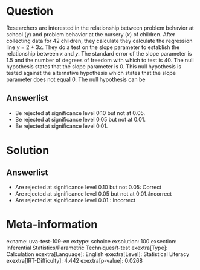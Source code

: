 Question
========

Researchers are interested in the relationship between problem behavior at school (*y*) and problem behavior at the nursery (*x*) of children. After collecting data for 42 children, they calculate they calculate the regression line *y* = 2 + 3*x*. They do a test on the slope parameter to establish the relationship between *x* and *y*. The standard error of the slope parameter is 1.5 and the number of degrees of freedom with which to test is 40. The null hypothesis states that the slope parameter is 0. This null hypothesis is tested against the alternative hypothesis which states that the slope parameter does not equal 0. The null hypothesis can be

Answerlist
----------

* Be rejected at significance level 0.10 but not at 0.05.
* Be rejected at significance level 0.05 but not at 0.01.
* Be rejected at significance level 0.01.

Solution
========

Answerlist
----------

* Are rejected at significance level 0.10 but not 0.05: Correct
* Are rejected at significance level 0.05 but not at 0.01.:Incorrect
* Are rejected at significance level 0.01.: Incorrect

Meta-information
================
exname: uva-test-109-en
extype: schoice
exsolution: 100
exsection: Inferential Statistics/Parametric Techniques/t-test
exextra[Type]: Calculation
exextra[Language]: English
exextra[Level]: Statistical Literacy
exextra[IRT-Difficulty]: 4.442
exextra[p-value]: 0.0268
